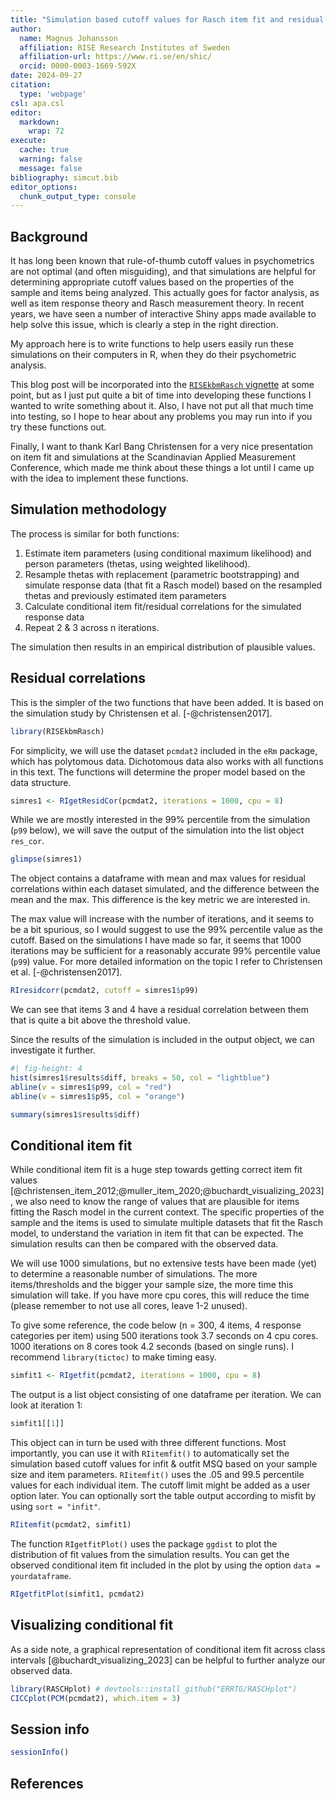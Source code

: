 ---
title: "Simulation based cutoff values for Rasch item fit and residual correlations"
author: 
  name: Magnus Johansson
  affiliation: RISE Research Institutes of Sweden
  affiliation-url: https://www.ri.se/en/shic/
  orcid: 0000-0003-1669-592X
date: 2024-09-27
citation:
  type: 'webpage'
csl: apa.csl
editor: 
  markdown: 
    wrap: 72
execute: 
  cache: true
  warning: false
  message: false
bibliography: simcut.bib
editor_options: 
  chunk_output_type: console
---

## Background

It has long been known that rule-of-thumb cutoff values in psychometrics are not optimal (and often misguiding), and that simulations are helpful for determining appropriate cutoff values based on the properties of the sample and items being analyzed. This actually goes for factor analysis, as well as item response theory and Rasch measurement theory. In recent years, we have seen a number of interactive Shiny apps made available to help solve this issue, which is clearly a step in the right direction.

My approach here is to write functions to help users easily run these simulations on their computers in R, when they do their psychometric analysis.

This blog post will be incorporated into the [`RISEkbmRasch` vignette](https://pgmj.github.io/raschrvignette/RaschRvign.html) at some point, but as I just put quite a bit of time into developing these functions I wanted to write something about it. Also, I have not put all that much time into testing, so I hope to hear about any problems you may run into if you try these functions out.

Finally, I want to thank Karl Bang Christensen for a very nice presentation on item fit and simulations at the Scandinavian Applied Measurement Conference, which made me think about these things a lot until I came up with the idea to implement these functions.

## Simulation methodology

The process is similar for both functions:

1. Estimate item parameters (using conditional maximum likelihood) and person parameters (thetas, using weighted likelihood).
2. Resample thetas with replacement (parametric bootstrapping) and simulate response data (that fit a Rasch model) based on the resampled thetas and previously estimated item parameters
3. Calculate conditional item fit/residual correlations for the simulated response data
4. Repeat 2 & 3 across n iterations.

The simulation then results in an empirical distribution of plausible values.

## Residual correlations

This is the simpler of the two functions that have been added. It is based on the simulation study by Christensen et al. [-@christensen2017].

```{r}
library(RISEkbmRasch)
```

For simplicity, we will use the dataset `pcmdat2` included in the `eRm` package, which has polytomous data. Dichotomous data also works with all functions in this text. The functions will determine the proper model based on the data structure.

```{r}
simres1 <- RIgetResidCor(pcmdat2, iterations = 1000, cpu = 8)
```

While we are mostly interested in the 99% percentile from the simulation (`p99` below), we will save the output of the simulation into the list object `res_cor`.

```{r}
glimpse(simres1)
```

The object contains a dataframe with mean and max values for residual correlations within each dataset simulated, and the difference between the mean and the max. This difference is the key metric we are interested in.

 The max value will increase with the number of iterations, and it seems to be a bit spurious, so I would suggest to use the 99% percentile value as the cutoff. Based on the simulations I have made so far, it seems that 1000 iterations may be sufficient for a reasonably accurate 99% percentile value (`p99`) value. For more detailed information on the topic I refer to Christensen et al. [-@christensen2017].

```{r}
RIresidcorr(pcmdat2, cutoff = simres1$p99)
```

We can see that items 3 and 4 have a residual correlation between them that is quite a bit above the threshold value.

Since the results of the simulation is included in the output object, we can investigate it further.

```{r}
#| fig-height: 4
hist(simres1$results$diff, breaks = 50, col = "lightblue")
abline(v = simres1$p99, col = "red")
abline(v = simres1$p95, col = "orange")
```

```{r}
summary(simres1$results$diff)
```

## Conditional item fit

While conditional item fit is a huge step towards getting correct item fit values [@christensen_item_2012;@muller_item_2020;@buchardt_visualizing_2023], we also need to know the range of values that are plausible for items fitting the Rasch model in the current context. The specific properties of the sample and the items is used to simulate multiple datasets that fit the Rasch model, to understand the variation in item fit that can be expected. The simulation results can then be compared with the observed data.

::: {.callout-note}
We will use 1000 simulations, but no extensive tests have been made (yet) to determine a reasonable number of simulations. The more items/thresholds and the bigger your sample size, the more time this simulation will take. If you have more cpu cores, this will reduce the time (please remember to not use all cores, leave 1-2 unused). 

To give some reference, the code below (n = 300, 4 items, 4 response categories per item) using 500 iterations took 3.7 seconds on 4 cpu cores. 1000 iterations on 8 cores took 4.2 seconds (based on single runs). I recommend `library(tictoc)` to make timing easy.
:::

```{r}
simfit1 <- RIgetfit(pcmdat2, iterations = 1000, cpu = 8)
```

The output is a list object consisting of one dataframe per iteration. We can look at iteration 1:
```{r}
simfit1[[1]]
```

This object can in turn be used with three different
functions. Most importantly, you can use it with `RIitemfit()` to automatically set the simulation based cutoff values for infit & outfit MSQ based on your sample size and item
parameters. `RIitemfit()` uses the .05 and 99.5 percentile values for each individual item.
The cutoff limit might be added as a user option later. You can optionally sort the table output according to misfit by using `sort = "infit"`.

```{r}
RIitemfit(pcmdat2, simfit1)
```

The function `RIgetfitPlot()` uses the package `ggdist` to plot the
distribution of fit values from the simulation results. You can get the observed conditional item fit included in the plot by using the option `data = yourdataframe`.

```{r}
RIgetfitPlot(simfit1, pcmdat2)
```

## Visualizing conditional fit

As a side note, a graphical representation of conditional item fit across class intervals [@buchardt_visualizing_2023] can be helpful to further analyze our observed data.

```{r}
library(RASCHplot) # devtools::install_github("ERRTG/RASCHplot")
CICCplot(PCM(pcmdat2), which.item = 3)
```

## Session info

```{r}
sessionInfo() 
```

## References


